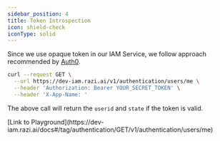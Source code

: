 ```yaml
---
sidebar_position: 4
title: Token Introspection
icon: shield-check
iconType: solid
---
```



<LoggedInWarning />

Since we use opaque token in our IAM Service, we follow approach recommended by [Auth0](https://auth0.com/docs/secure/tokens/access-tokens#opaque-access-tokens).

```bash
curl --request GET \
  --url https://dev-iam.razi.ai/v1/authentication/users/me \
  --header 'Authorization: Bearer YOUR_SECRET_TOKEN' \
  --header 'X-App-Name: '
```
The above call will return the `userid` and `state` if the token is valid.

<Tip>
[Link to Playground](https://dev-iam.razi.ai/docs#/tag/authentication/GET/v1/authentication/users/me)
</Tip>
